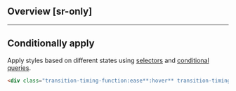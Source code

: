 ## Overview [sr-only]
<Overview/>

---

## Conditionally apply
Apply styles based on different states using [selectors](/docs/state-selectors) and [conditional queries](/docs/conditional-queries).
```html
<div class="transition-timing-function:ease**:hover** transition-timing-function:ease**@sm** transition-timing-function:ease**@dark** transition-timing-function:ease**@print**">…</div>
```
